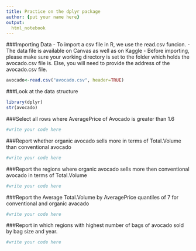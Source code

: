 ---
title: Practice on the dplyr package
author: {put your name here}
output:   
  html_notebook
---

###Importing Data
- To import a csv file in R, we use the read.csv funcion.
- The data file is available on Canvas as well as on Kaggle
- Before importing, please make sure your working directory is set to the folder which holds the avocado.csv file is. Else, you will need to provide the address of the avocado.csv file.
```{r}
avocado<-read.csv("avocado.csv", header=TRUE)
```


###Look at the data structure
```{r message=FALSE}
library(dplyr)
str(avocado)
```

###Select all rows where AveragePrice of Avocado is greater than 1.6 
```{r}
#write your code here

```
###Report whether organic avocado sells more in terms of Total.Volume than conventional avocado
```{r}
#write your code here

```
###Report the regions where organic avocado sells more then conventional avocado in terms of Total.Volume
```{r}
#write your code here
```

###Report the Average Total.Volume by AveragePrice quantiles of 7 for conventional and organic avacado  
```{r}
#write your code here
```
###Report in which regions with highest number of bags of avocado sold by bag size and year.
```{r}
#write your code here
```




